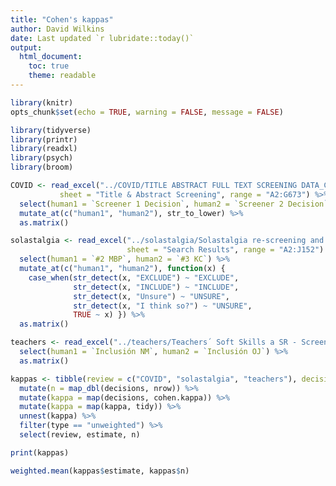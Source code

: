 ```yaml
---
title: "Cohen's kappas"
author: David Wilkins
date: Last updated `r lubridate::today()`
output:
  html_document:
    toc: true
    theme: readable
---
```


```r
library(knitr)
opts_chunk$set(echo = TRUE, warning = FALSE, message = FALSE)
```

```r
library(tidyverse)
library(printr)
library(readxl)
library(psych)
library(broom)
```

```r
COVID <- read_excel("../COVID/TITLE ABSTRACT FULL TEXT SCREENING DATA_CAIM COVID-19 SM Misinfo_Mar2223.xlsx", 
           sheet = "Title & Abstract Screening", range = "A2:G673") %>%
  select(human1 = `Screener 1 Decision`, human2 = `Screener 2 Decision`) %>%
  mutate_at(c("human1", "human2"), str_to_lower) %>%
  as.matrix() 

solastalgia <- read_excel("../solastalgia/Solastalgia re-screening and extraction spreadsheet Dec 2022.xlsx", 
                          sheet = "Search Results", range = "A2:J152") %>%
  select(human1 = `#2 MBP`, human2 = `#3 KC`) %>%
  mutate_at(c("human1", "human2"), function(x) {
    case_when(str_detect(x, "EXCLUDE") ~ "EXCLUDE",
              str_detect(x, "INCLUDE") ~ "INCLUDE",
              str_detect(x, "Unsure") ~ "UNSURE",
              str_detect(x, "I think so?") ~ "UNSURE",
              TRUE ~ x) }) %>%
  as.matrix() 

teachers <- read_excel("../teachers/Teachers´ Soft Skills a SR - Screening NM & OJ(1).xlsx", sheet = "Búsqueda completa (seliminados)") %>%
  select(human1 = `Inclusión NM`, human2 = `Inclusión OJ`) %>%
  as.matrix() 

kappas <- tibble(review = c("COVID", "solastalgia", "teachers"), decisions = list(COVID, solastalgia, teachers)) %>%
  mutate(n = map_dbl(decisions, nrow)) %>%
  mutate(kappa = map(decisions, cohen.kappa)) %>%
  mutate(kappa = map(kappa, tidy)) %>%
  unnest(kappa) %>%
  filter(type == "unweighted") %>%
  select(review, estimate, n)

print(kappas)

weighted.mean(kappas$estimate, kappas$n)
```
